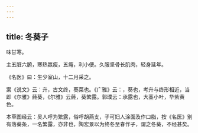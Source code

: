 ```yaml
---
---
---
```

title: 冬葵子
---



味甘寒。

主五脏六腑，寒热羸瘦，五癃，利小便。久服坚骨长肌肉，轻身延年。

《名医》曰：生少室山，十二月采之。

案《说文》云：升，古文终，葵菜也。《广雅》云：，葵也，考升与终形相近，当即《尔雅》蔠葵，《尔雅》云蔠，葵繁露。郭璞云：承露也，大茎小叶，华紫黄色。

本草图经云：吴人呼为繁露，俗呼胡燕支，子可妇人涂面及作口脂，按《名医》别有落葵条，一名繁露，亦非也，陶宏景以为终冬至春作子，谓之冬葵，不经甚矣。